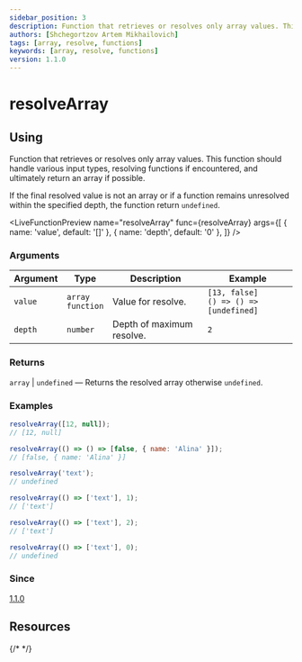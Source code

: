 ```yaml
---
sidebar_position: 3
description: Function that retrieves or resolves only array values. This function should handle various input types, resolving functions if encountered, and ultimately return an array if possible.
authors: [Shchegortzov Artem Mikhailovich]
tags: [array, resolve, functions]
keywords: [array, resolve, functions]
version: 1.1.0
---
```



# resolveArray

## Using

Function that retrieves or resolves only array values.
This function should handle various input types, resolving functions if encountered, and ultimately return an array if possible.

If the final resolved value is not an array or if a function remains unresolved within the specified depth, the function return `undefined`.

<LiveFunctionPreview
  name="resolveArray"
  func={resolveArray}
  args={[
    { name: 'value', default: '[]' },
    { name: 'depth', default: '0' },
  ]}
/>

### Arguments

| Argument | Type                      | Description               | Example                                        |
| -------- | ------------------------- | ------------------------- | ---------------------------------------------- |
| `value`  | `array` <br /> `function` | Value for resolve.        | `[13, false]` <br /> `() => () => [undefined]` |
| `depth`  | `number`                  | Depth of maximum resolve. | `2`                                            |

### Returns

`array` | `undefined` — Returns the resolved array otherwise `undefined`.

### Examples

```js
resolveArray([12, null]);
// [12, null]

resolveArray(() => () => [false, { name: 'Alina' }]);
// [false, { name: 'Alina' }]

resolveArray('text');
// undefined

resolveArray(() => ['text'], 1);
// ['text']

resolveArray(() => ['text'], 2);
// ['text']

resolveArray(() => ['text'], 0);
// undefined
```

### Since

[1.1.0](https://www.npmjs.com/package/shegit/v/1.1.0)

## Resources

<div style={{ display: 'flex', gap: 20 }}>
  <GitHubResourceButton link="https://github.com/or-temka/shegit/tree/v1.1.0/src/functions/operation/resolveArray" />
  {/* <CodeSandboxResourceButton link="https://codesandbox.io/p/sandbox/rgbarraytoobj-rppnwn" /> */}
</div>
